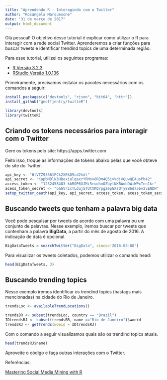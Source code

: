 ```yaml
---
title: "Aprendendo R - Interagindo com o Twitter"
author: "Rosangela Marquesone"
date: "31 de março de 2017"
output: html_document
---
```




Olá pessoal! O objetivo desse tutorial é explicar como utilizar o R para interagir com a rede social Twitter. 
Aprenderemos a criar funções para buscar tweets e identificar trendind topics de uma determinada região.

Para esse tutorial, utilizei os seguintes programas:

* [R Versão 3.2.3](https://cran.rstudio.com/)
* [RStudio Versão 1.0.136](https://www.rstudio.com/products/rstudio/download/)

Primeiramente, precisamos instalar os pacotes necessários com os comandos a seguir:

```r
install.packages(c("devtools", "rjson", "bit64", "httr"))
install_github("geoffjentry/twitteR")
```

```r
library(devtools)
library(twitteR)
```

## Criando os tokens necessários para interagir com o Twitter

Gere os tokens pelo site: https://apps.twitter.com

Feito isso, troque as informações de tokens abaixo pelas que você obteve do site do Twitter. 

```r
api_key <- "HlVTZ93S61PCk2XEkD9cd2hdt"
api_secret <- "KapbMDlN3HBexiulqaxrYRMov8RDm4Q5ivVdjXQuwQEAusPb42"
access_token <- "1232458483-kbRQP6UJMi5rudhnOZbytNKBAobDWiWPxTnn1kr"
acess_token_secret <- "baGVrzcTLdujSTUtXKQrpg2epGXsQTy8B6d756v2vENDH"
setup_twitter_oauth(api_key, api_secret, access_token, acess_token_secret)

```

## Buscando tweets que tenham a palavra big data

Você pode pesquisar por tweets de acordo com uma palavra ou um conjunto de palavras. Nesse exemplo, iremos buscar por tweets que contenham a palavra **BigData**, a partir do mês de agosto de 2016. A indicação de data é opcional.

```r
BigDataTweets = searchTwitter("BigData", since='2016-08-08')
```

Para visualizar os tweets coletados, podemos utilizar o comando head:

```r
head(BigDataTweets, 3)
```

## Buscando trending topics

Nesse exemplo iremos identificar os trendind topics (hastags mais mencionadas) na cidade do Rio de Janeiro.

```r
trendsLoc <- availableTrendLocations()

trendsBR <- subset(trendsLoc, country == "Brazil")
IDtrendsRJ <- subset(trendsBR, name =="Rio de Janeiro")$woeid
trendsRJ <- getTrends(woeid = IDtrendsRJ)
```

Com o comando a seguir visualizamos quais são os trendind topics atuais.

```r
head(trendsRJ$name)
```

Aproveite o código e faça outras interações com o Twitter.

Referências:

[Mastering Social Media Mining with R](https://www.packtpub.com/big-data-and-business-intelligence/mastering-social-media-mining-r)
